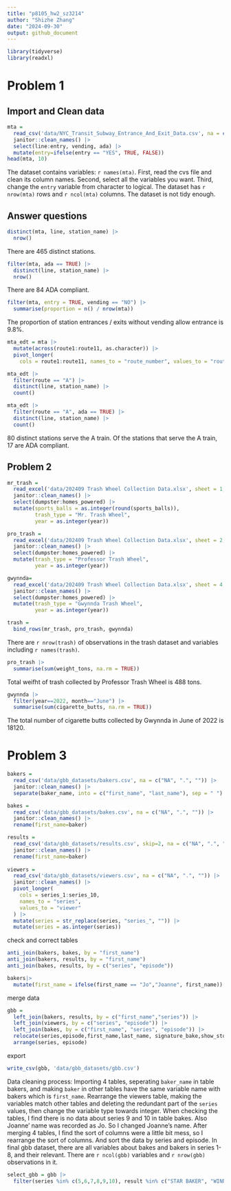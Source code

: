 ```yaml
---
title: "p8105_hw2_sz3214"
author: "Shizhe Zhang"
date: "2024-09-30"
output: github_document
---
```


```r
library(tidyverse)
library(readxl)
```

# Problem 1

## Import and Clean data
```r
mta = 
  read_csv('data/NYC_Transit_Subway_Entrance_And_Exit_Data.csv', na = c("NA", ".", "")) |> 
  janitor::clean_names() |> 
  select(line:entry, vending, ada) |> 
  mutate(entry=ifelse(entry == "YES", TRUE, FALSE))
head(mta, 10)
```

The dataset contains variables: `r names(mta)`. 
First, read the cvs file and clean its column names.
Second, select all the variables you want.
Third, change the `entry` variable from character to logical.
The dataset has `r nrow(mta)` rows and `r ncol(mta)` columns.
The dataset is not tidy enough.

## Answer questions

```r
distinct(mta, line, station_name) |> 
  nrow()
```
There are 465 distinct stations.

```r
filter(mta, ada == TRUE) |> 
  distinct(line, station_name) |> 
  nrow()
```
There are 84 ADA compliant.

```r
filter(mta, entry = TRUE, vending == "NO") |> 
  summarise(proportion = n() / nrow(mta)) 
```
The proportion of station entrances / exits without vending allow entrance is 9.8%.


```r
mta_edt = mta |> 
  mutate(across(route1:route11, as.character)) |> 
  pivot_longer(
    cols = route1:route11, names_to = "route_number", values_to = "route") 

mta_edt |> 
  filter(route == "A") |> 
  distinct(line, station_name) |> 
  count()

mta_edt |> 
  filter(route == "A", ada == TRUE) |> 
  distinct(line, station_name) |> 
  count()
```
80 distinct stations serve the A train. 
Of the stations that serve the A train, 17 are ADA compliant.


## Problem 2

```r
mr_trash =
  read_excel('data/202409 Trash Wheel Collection Data.xlsx', sheet = 1, na = c("NA", ".", "")) |> 
  janitor::clean_names() |> 
  select(dumpster:homes_powered) |> 
  mutate(sports_balls = as.integer(round(sports_balls)),
         trash_type = "Mr. Trash Wheel", 
         year = as.integer(year))

pro_trash =
  read_excel('data/202409 Trash Wheel Collection Data.xlsx', sheet = 2, na = c("NA", ".", "")) |> 
  janitor::clean_names() |> 
  select(dumpster:homes_powered) |> 
  mutate(trash_type = "Professor Trash Wheel", 
         year = as.integer(year))

gwynnda=
  read_excel('data/202409 Trash Wheel Collection Data.xlsx', sheet = 4, na = c("NA", ".", "")) |> 
  janitor::clean_names() |> 
  select(dumpster:homes_powered) |> 
  mutate(trash_type = "Gwynnda Trash Wheel", 
         year = as.integer(year))

trash = 
  bind_rows(mr_trash, pro_trash, gwynnda)  
```

There are `r nrow(trash)` of observations in the trash dataset and variables including `r names(trash)`.

```r
pro_trash |> 
  summarise(sum(weight_tons, na.rm = TRUE))
```

Total weifht of trash collected by Professor Trash Wheel is 488 tons.

```r
gwynnda |> 
  filter(year==2022, month=="June") |> 
  summarise(sum(cigarette_butts, na.rm = TRUE))
```

The total number of cigarette butts collected by Gwynnda in June of 2022 is 18120.

# Problem 3

```r
bakers = 
  read_csv('data/gbb_datasets/bakers.csv', na = c("NA", ".", "")) |> 
  janitor::clean_names() |> 
  separate(baker_name, into = c("first_name", "last_name"), sep = " ") 

bakes = 
  read_csv('data/gbb_datasets/bakes.csv', na = c("NA", ".", "")) |> 
  janitor::clean_names() |> 
  rename(first_name=baker)

results = 
  read_csv('data/gbb_datasets/results.csv', skip=2, na = c("NA", ".", "")) |> 
  janitor::clean_names() |> 
  rename(first_name=baker)
  
viewers = 
  read_csv('data/gbb_datasets/viewers.csv', na = c("NA", ".", "")) |>
  janitor::clean_names() |> 
  pivot_longer(
    cols = series_1:series_10,
    names_to = "series",
    values_to = "viewer"
  ) |> 
  mutate(series = str_replace(series, "series_", "")) |> 
  mutate(series = as.integer(series))
```

check and correct tables

```r
anti_join(bakers, bakes, by = "first_name")
anti_join(bakers, results, by = "first_name")
anti_join(bakes, results, by = c("series", "episode"))

bakers|>
  mutate(first_name = ifelse(first_name == "Jo","Joanne", first_name))
```

merge data

```r
gbb = 
  left_join(bakers, results, by = c("first_name","series")) |> 
  left_join(viewers, by = c("series", "episode")) |> 
  left_join(bakes, by = c("first_name", "series", "episode")) |> 
  relocate(series,episode,first_name,last_name, signature_bake,show_stopper,technical,result,baker_age, baker_occupation, hometown) |> 
  arrange(series, episode)
```

export

```r
write_csv(gbb, 'data/gbb_datasets/gbb.csv')
```

Data cleaning process: Importing 4 tables, seperating `baker_name` in table bakers, and making `baker` in other tables have the same variable name with bakers which is `first_name`.
Rearrange the viewers table, making the variables match other tables and deleting the redundant part of the `series` values, then change the variable type towards integer.
When checking the tables, I find there is no data about series 9 and 10 in table bakes. Also Joanne' name was recorded as Jo. So I changed Joanne's name.
After merging 4 tables, I find the sort of columns were a little bit mess, so I rearrange the sort of columns. And sort the data by series and episode.
In final gbb dataset, there are all variables about bakes and bakers in series 1-8, and their relevant. There are `r ncol(gbb)` variables and `r nrow(gbb)` observations in it.

```r
select_gbb = gbb |> 
  filter(series %in% c(5,6,7,8,9,10), result %in% c("STAR BAKER", "WINNER"))
```






